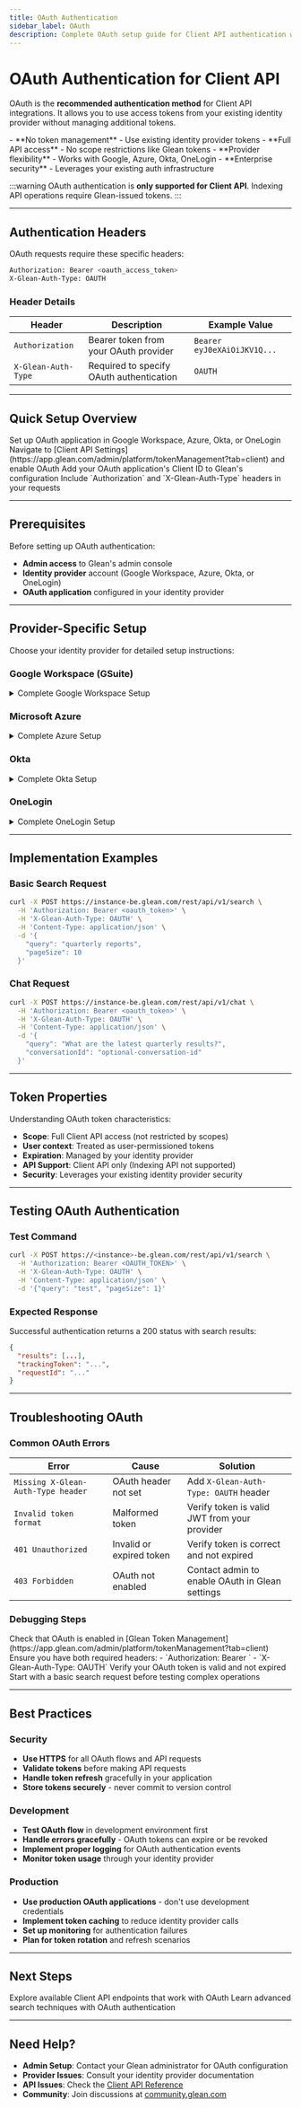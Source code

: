```yaml
---
title: OAuth Authentication
sidebar_label: OAuth
description: Complete OAuth setup guide for Client API authentication with provider-specific instructions
---
```



# OAuth Authentication for Client API

OAuth is the **recommended authentication method** for Client API integrations. It allows you to use access tokens from your existing identity provider without managing additional tokens.

<Card title="OAuth Benefits" icon="Shield">
  - **No token management** - Use existing identity provider tokens
  - **Full API access** - No scope restrictions like Glean tokens
  - **Provider flexibility** - Works with Google, Azure, Okta, OneLogin
  - **Enterprise security** - Leverages your existing auth infrastructure
</Card>

:::warning
  OAuth authentication is **only supported for Client API**. Indexing API operations require Glean-issued tokens.
:::

---

## Authentication Headers

OAuth requests require these specific headers:

```bash
Authorization: Bearer <oauth_access_token>
X-Glean-Auth-Type: OAUTH
```

### Header Details

| Header | Description | Example Value |
|--------|-------------|---------------|
| `Authorization` | Bearer token from your OAuth provider | `Bearer eyJ0eXAiOiJKV1Q...` |
| `X-Glean-Auth-Type` | Required to specify OAuth authentication | `OAUTH` |

---

## Quick Setup Overview

<Steps>
  <Step title="Configure your identity provider">
    Set up OAuth application in Google Workspace, Azure, Okta, or OneLogin
  </Step>
  
  <Step title="Enable OAuth in Glean">
    Navigate to [Client API Settings](https://app.glean.com/admin/platform/tokenManagement?tab=client) and enable OAuth
  </Step>
  
  <Step title="Register your Client ID">
    Add your OAuth application's Client ID to Glean's configuration
  </Step>
  
  <Step title="Use OAuth tokens">
    Include `Authorization` and `X-Glean-Auth-Type` headers in your requests
  </Step>
</Steps>

---

## Prerequisites

Before setting up OAuth authentication:

- **Admin access** to Glean's admin console
- **Identity provider** account (Google Workspace, Azure, Okta, or OneLogin)
- **OAuth application** configured in your identity provider

---

## Provider-Specific Setup

Choose your identity provider for detailed setup instructions:

### Google Workspace (GSuite)

<details>
<summary>Complete Google Workspace Setup</summary>

<Steps>
  <Step title="Create OAuth Application">
    1. Go to [Google Cloud Console Credentials](https://console.cloud.google.com/apis/credentials)
    2. Click **Create Credentials** → **OAuth Client ID**
    3. Choose **Web application**
    4. Add redirect URIs:
      - For testing: `http://127.0.0.1:5000/oauth/callback`
      - For production: Your actual callback URL
  </Step>

  <Step title="Configure Scopes">
    Your GSuite tokens must include these scopes:
    - `openid`
    - `email` 
    - `profile`
  </Step>

  <Step title="Register with Glean">
    1. Navigate to [Glean Token Management](https://app.glean.com/admin/platform/tokenManagement?tab=client)
    2. Under **OAuth Access Tokens** → **GSuite**, enter your **Client ID**
    3. Click **Save** and wait up to 10 minutes for settings to take effect
  </Step>
</Steps>

</details>

### Microsoft Azure

<details>
<summary>Complete Azure Setup</summary>

<Steps>
  <Step title="App Registration">
    1. Go to [Azure Portal](https://portal.azure.com)
    2. Navigate to **Azure Active Directory** → **App registrations**
    3. Click **New registration**
    4. Configure:
      - **Name**: Your application name
      - **Redirect URI**: Your callback URL
  </Step>

  <Step title="Configure Permissions">
    Add required API permissions:
    - **Microsoft Graph**: `openid`, `email`, `profile`
  </Step>

  <Step title="Get Credentials">
    Note your:
    - **Application (client) ID**
    - **Directory (tenant) ID**
  </Step>

  <Step title="Register with Glean">
    1. Navigate to [Glean Token Management](https://app.glean.com/admin/platform/tokenManagement?tab=client)
    2. Configure:
      - **Client ID**: Your Application (client) ID
      - **Issuer**: `https://login.microsoftonline.com/<directory_ID>/v2.0`
  </Step>
</Steps>

</details>

### Okta

<details>
<summary>Complete Okta Setup</summary>

<Steps>
  <Step title="Create OIDC Application">
    1. Go to Okta Admin Console
    2. Navigate to **Applications** → **Create App Integration**
    3. Choose **OIDC - OpenID Connect** → **Web Application**
    4. Configure redirect URIs and logout redirect URIs
  </Step>

  <Step title="Configure Scopes">
    Ensure your application has appropriate scopes configured
  </Step>

  <Step title="Get Credentials">
    Note your:
    - **Client ID**
    - **Okta domain**
  </Step>

  <Step title="Register with Glean">
    1. Navigate to [Glean Token Management](https://app.glean.com/admin/platform/tokenManagement?tab=client)
    2. Configure:
      - **Client ID**: Your Okta application client ID
      - **Issuer**: `https://<your-okta-domain>.okta.com`
  </Step>
</Steps>

</details>

### OneLogin

<details>
<summary>Complete OneLogin Setup</summary>

<Steps>
  <Step title="Create OIDC Application">
    1. Go to OneLogin Admin Console
    2. Navigate to **Applications** → **Add App**
    3. Search for "OpenID Connect (OIDC)" and select it
    4. Configure:
      - **Application Type**: Web
      - **Redirect URIs**: Your callback URLs
  </Step>

  <Step title="Get Credentials">
    Go to the **SSO** tab and note your:
    - **Client ID**
    - **Client Secret**
  </Step>

  <Step title="Register with Glean">
    1. Navigate to [Glean Token Management](https://app.glean.com/admin/platform/tokenManagement?tab=client)
    2. Configure:
      - **Client ID**: Your OneLogin application client ID
      - **Issuer**: `https://<your-onelogin-subdomain>.onelogin.com/oidc/2`
  </Step>
</Steps>

</details>

---

## Implementation Examples

### Basic Search Request

```bash
curl -X POST https://instance-be.glean.com/rest/api/v1/search \
  -H 'Authorization: Bearer <oauth_token>' \
  -H 'X-Glean-Auth-Type: OAUTH' \
  -H 'Content-Type: application/json' \
  -d '{
    "query": "quarterly reports",
    "pageSize": 10
  }'
```

### Chat Request

```bash
curl -X POST https://instance-be.glean.com/rest/api/v1/chat \
  -H 'Authorization: Bearer <oauth_token>' \
  -H 'X-Glean-Auth-Type: OAUTH' \
  -H 'Content-Type: application/json' \
  -d '{
    "query": "What are the latest quarterly results?",
    "conversationId": "optional-conversation-id"
  }'
```

---

## Token Properties

Understanding OAuth token characteristics:

- **Scope**: Full Client API access (not restricted by scopes)
- **User context**: Treated as user-permissioned tokens
- **Expiration**: Managed by your identity provider
- **API Support**: Client API only (Indexing API not supported)
- **Security**: Leverages your existing identity provider security

---

## Testing OAuth Authentication

### Test Command

```bash
curl -X POST https://<instance>-be.glean.com/rest/api/v1/search \
  -H 'Authorization: Bearer <OAUTH_TOKEN>' \
  -H 'X-Glean-Auth-Type: OAUTH' \
  -H 'Content-Type: application/json' \
  -d '{"query": "test", "pageSize": 1}'
```

### Expected Response

Successful authentication returns a 200 status with search results:

```json
{
  "results": [...],
  "trackingToken": "...",
  "requestId": "..."
}
```

---

## Troubleshooting OAuth

### Common OAuth Errors

| Error | Cause | Solution |
|-------|-------|----------|
| `Missing X-Glean-Auth-Type header` | OAuth header not set | Add `X-Glean-Auth-Type: OAUTH` header |
| `Invalid token format` | Malformed token | Verify token is valid JWT from your provider |
| `401 Unauthorized` | Invalid or expired token | Verify token is correct and not expired |
| `403 Forbidden` | OAuth not enabled | Contact admin to enable OAuth in Glean settings |

### Debugging Steps

<Steps>
  <Step title="Verify OAuth is enabled">
    Check that OAuth is enabled in [Glean Token Management](https://app.glean.com/admin/platform/tokenManagement?tab=client)
  </Step>
  
  <Step title="Confirm headers">
    Ensure you have both required headers:
    - `Authorization: Bearer <oauth_token>`
    - `X-Glean-Auth-Type: OAUTH`
  </Step>
  
  <Step title="Validate token">
    Verify your OAuth token is valid and not expired
  </Step>
  
  <Step title="Test with simple endpoint">
    Start with a basic search request before testing complex operations
  </Step>
</Steps>

---

## Best Practices

### Security

- **Use HTTPS** for all OAuth flows and API requests
- **Validate tokens** before making API requests
- **Handle token refresh** gracefully in your application
- **Store tokens securely** - never commit to version control

### Development

- **Test OAuth flow** in development environment first
- **Handle errors gracefully** - OAuth tokens can expire or be revoked
- **Implement proper logging** for OAuth authentication events
- **Monitor token usage** through your identity provider

### Production

- **Use production OAuth applications** - don't use development credentials
- **Implement token caching** to reduce identity provider calls
- **Set up monitoring** for authentication failures
- **Plan for token rotation** and refresh scenarios

---

## Next Steps

<CardGroup cols={2}>
  <Card title="Client API Reference" href="/api/client-api/activity/overview" icon="Book">
    Explore available Client API endpoints that work with OAuth
  </Card>
  <Card title="Search Implementation" href="/guides/search/filtering-results" icon="Search">
    Learn advanced search techniques with OAuth authentication
  </Card>
</CardGroup>

---

## Need Help?

- **Admin Setup**: Contact your Glean administrator for OAuth configuration
- **Provider Issues**: Consult your identity provider documentation
- **API Issues**: Check the [Client API Reference](/api/client-api/activity/overview)
- **Community**: Join discussions at [community.glean.com](https://community.glean.com)
